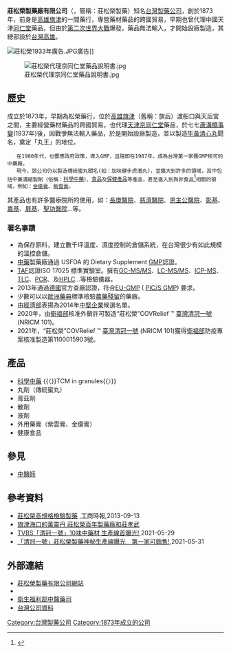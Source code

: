 {{expand|time=2015-09-10T01:10:56+00:00}}
{{Infobox Company 
| company_name = 莊松榮製藥廠有限公司
| company_name_en = Chuang Song Zong Pharmaceutical Co., Ltd
| company_logo = 
| company_type = [[有限公司|有限公司]]
| local_code_name =TW
| local_code =85748719
| company_slogan = 寧使天下無人病，不愁架上罐生塵
| trading_name = 莊松榮製藥
| foundation = {{Start date and age|1873}}
| location = {{ROC-TW}}<br>[[高雄市|高雄市]][[燕巢區|燕巢區]]深水里臥牛巷29之1號
| area_served = [[台灣|台灣]]、[[新加坡|新加坡]]、[[美國|美國]]、[[加拿大|加拿大]]、[[德國|德國]]、[[瑞士|瑞士]]、[[荷蘭|荷蘭]]、[[馬來西亞|馬來西亞]]、[[澳大利亞|澳大利亞]]
| founder  =  莊文作
| key_people =	[[莊孝彰|莊孝彰]]
| industry = [[製藥|製藥]]
| products = [[中藥|中藥]][[處方用藥|處方用藥]]<br>[[中成藥|中成藥]]<br>[[保健食品|保健食品]]
| services = [[醫師|醫師]]、[[藥師|藥師]]、[[醫院|醫院]]、[[診所|診所]]
| assets = 
| capital = [[新台幣|新台幣]]100,000,000元
| revenue = 
| operating_income = 
| profit = 
| market_value = 
| num_employees = 
| P/E ratio = 
| earnings per share = 
| Net asset value = 
| accounting_period = 
| parent = 
| major_shareholder = 
| divisions = 
| subsid = 
| homepage = [http://www.csz.com.tw/ www.csz.com.tw]
| footnotes = 
}}
'''莊松榮製藥廠有限公司'''（{{lang-en|'''Chuang Song Zong Pharmaceutical Co., Ltd'''}}，簡稱：莊松榮製藥）知名[[台灣|台灣]][[製藥|製藥]][[公司|公司]]，創於1873年，前身是[[高雄|高雄]][[旗津|旗津]]的一間藥行，專營藥材藥品的跨國貿易，早期也曾代理中國天津[[同仁堂|同仁堂]]藥品，但由於[[第二次世界大戰|第二次世界大戰]]爆發，藥品無法輸入，才開始設廠製造，其總部設於[[台灣|台灣]][[高雄|高雄]]。


[[File:莊松榮1933年廣告.JPG|thumb]]廣告]]

[[File:莊松榮代理京同仁堂藥品說明書.jpg|thumb]]

==歷史==
成立於1873年，早期為松榮藥行，位於[[高雄|高雄]][[旗津|旗津]]（舊稱：旗后）渡船口與天后宮之間，主要經營藥材藥品的跨國貿易，也代理[[天津京同仁堂|天津京同仁堂]]藥品，於七七[[蘆溝橋事變|蘆溝橋事變]](1937年)後，因戰爭無法輸入藥品，於是開始設廠製造，並以製造[[牛黃清心丸|牛黃清心丸]]聞名，奠定「丸王」的地位。
    在1980年代，也響應政府政策，導入GMP，且隨即在1987年，成為台灣第一家獲GMP核可的中藥廠。
    現今，該公司仍以製造傳統蜜丸聞名(如：加味健步虎潛丸)，並擴大到許多的領域，其中包括中藥濃縮製劑（俗稱：[[科學中藥|科學中藥]]）、[[食品|食品]]及[[保健|保健]][[產品|產品]]等產品，甚至進入到與非食品<ref>{{Cite web |url=http://www.chinatimes.com/newspapers/20150918000361-260210 |title=莊松榮 拓展中藥保健 |accessdate=2015-09-29 |archive-date=2015-09-30 |archive-url=https://web.archive.org/web/20150930015259/http://www.chinatimes.com/newspapers/20150918000361-260210 |dead-url=no }}</ref>相關的領域，例如：[[金瘡膏|金瘡膏]]、[[紫雲膏|紫雲膏]]。

其產品也有許多醫療院所的使用，如：[[長庚醫院|長庚醫院]]、[[慈濟醫院|慈濟醫院]]、[[恩主公醫院|恩主公醫院]]、[[彰基|彰基]]、[[嘉基|嘉基]]、[[屏基|屏基]]、[[聖功醫院|聖功醫院]]...等。

===著名事蹟===
*為保存原料，建立數千坪溫度、濕度控制的倉儲系統，在台灣很少有如此規模的溫控倉儲。
*[[中藥|中藥]]製藥廠通過 USFDA 的 Dietary Supplement [[GMP|GMP]]認證。
*[[TAF|TAF]]認證ISO 17025 標準實驗室。擁有[[GC-MS/MS|GC-MS/MS]]、[[LC-MS/MS|LC-MS/MS]]、[[ICP-MS|ICP-MS]]、[[TLC|TLC]]、[[PCR|PCR]]、及[[HPLC|HPLC]]...等檢驗儀器。
*2013年通過[[德國|德國]]官方查廠認證，符合[[EU-GMP|EU-GMP]] ( [[PIC/S_GMP|PIC/S GMP]]) 要求。
*少數可以以[[欧洲药典|歐洲藥典]]標準檢驗[[農藥殘留|農藥殘留]]的藥廠。
*由[[中華民國經濟部|經濟部]]表揚為2014年[[中堅企業|中堅企業]]候選名單。
*2020年，由[[衛福部|衛福部]]核准外銷許可製造“莊松榮”COVRelief ™ [[清冠一號|臺灣清冠一號]] (NRICM 101)。
*2021年，“莊松榮”COVRelief ™ [[清冠一號|臺灣清冠一號]] (NRICM 101)獲得[[衛福部|衛福部]]防疫專案核准製造第1100015903號。

== 產品 ==
*[[科學中藥|科學中藥]] {{〈}}TCM in granules{{〉}}
*丸劑（傳統蜜丸）
*膏茲劑
*散劑
*液劑
*外用藥膏（紫雲膏、金瘡膏）
*健康食品

==參見==
*[[中醫師|中醫師]]

== 參考資料 ==
{{reflist}}
*[http://www.chinatimes.com/newspapers/20130913000331-260210/ 莊松榮高規格檢驗製藥] {{Wayback|url=http://www.chinatimes.com/newspapers/20130913000331-260210/ |date=20150929230259 }},工商時報,2013-09-13
*[http://kcginfo.kcg.gov.tw/Publish_Content.aspx?n=3D7C9BFC4F86BF4A&s=64EAF2AE748D5D2D&chapt=910&sort=1 旗津海口的萬靈丹 莊松榮百年製藥廠和莊孝武] {{Wayback|url=http://kcginfo.kcg.gov.tw/Publish_Content.aspx?n=3D7C9BFC4F86BF4A&s=64EAF2AE748D5D2D&chapt=910&sort=1 |date=20150929163945 }}
*[https://www.youtube.com/watch?v=u0h36HDmPWg/  TVBS「清冠一號」10味中藥材 生產線首曝光!],2021-05-29
*[https://www.setn.com/News.aspx?NewsID=946833/  「清冠一號」莊松榮製藥神秘生產線曝光　第一家可銷售!],2021-05-31

== 外部連結 ==
*[http://www.csz.com.tw/ 莊松榮製藥有限公司網站] {{Wayback|url=http://www.csz.com.tw/ |date=20150924104030 }}
*{{facebook|csz1873| 莊松榮製藥}}
*[http://www.mohw.gov.tw/cht/docmap/ 衛生福利部中醫藥司] {{Wayback|url=http://www.mohw.gov.tw/cht/docmap/ |date=20150830141124 }}
*[http://company.g0v.ronny.tw/id/85748719 台灣公司資料]

[[Category:台灣製藥公司|Category:台灣製藥公司]]
[[Category:1873年成立的公司|Category:1873年成立的公司]]